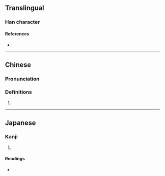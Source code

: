 {{character info/new}}
==Translingual==

===Han character===
{{Han char|rn=85|rad=水|as=11|sn=14|four=30127|canj=EILB|ids=⿰氵庸}}

====References====
* {{Han ref|kx=0644.160|dkj=18097|hdz=31727.090|uh=6EFD|ud=28413|bh=E2AF|bd=58031}}

----

==Chinese==
{{zh-forms}}

===Pronunciation===
{{zh-pron
|m=yōng
|c=jung4
|mc=y
|oc=y
|ma=
|cat=pn
}}

===Definitions===
{{zh-hanzi}}

# {{zh-only|滽滽水}}

----

==Japanese==

===Kanji===
{{ja-kanji|grade=|rs=水11}}

# {{defn|lang=ja|sort=水11}}

====Readings====
* {{ja-readings|on=[[よう]] (yō), [[ゆ]] (yu)|kun=}}